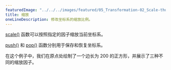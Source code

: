 ---
featuredImage: "../../../images/featured/05_Transformation-02_Scale-thumbnail.png"
title: 缩放
oneLineDescription: 修改坐标系的缩放比例。
---

<a href="https://p5js.org/reference/#/p5/scale">scale()</a> 函数可以按照指定的因子缩放当前坐标系。

<a href="https://p5js.org/reference/#/p5/push">push()</a> 和 <a href="https://p5js.org/reference/#/p5/pop">pop()</a> 函数分别用于保存和恢复坐标系。

在这个例子中，我们在原点处绘制了一个边长为 200 的正方形，并展示了三种不同的缩放因子。